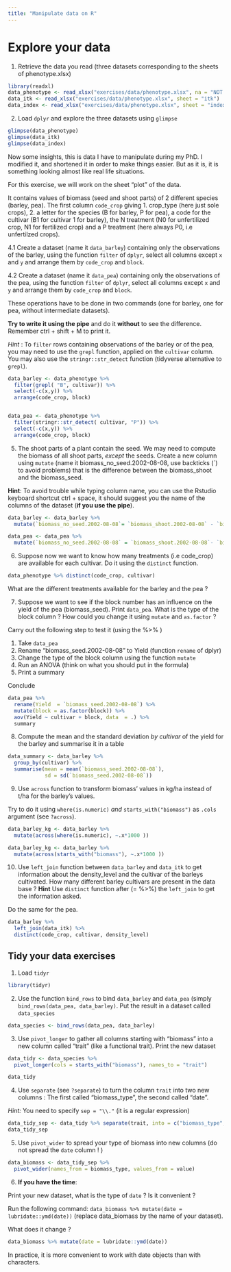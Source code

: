```yaml
---
title: "Manipulate data on R"
---
```



# Explore your data


1. Retrieve the data you read (three datasets corresponding to the sheets of phenotype.xlsx)

```r
library(readxl)
data_phenotype <- read_xlsx("exercises/data/phenotype.xlsx", na = "NOT MEASURED")
data_itk <- read_xlsx("exercises/data/phenotype.xlsx", sheet = "itk")
data_index <- read_xlsx("exercises/data/phenotype.xlsx", sheet = "index")


```

2. Load `dplyr` and explore the three datasets using `glimpse`

```r

glimpse(data_phenotype)
glimpse(data_itk)
glimpse(data_index)

```


Now some insights, this is data I have to manipulate during my PhD. I modified it, and shortened it in order to make things easier. But as it is, it is something looking almost like real life situations.



For this exercise, we will work on the sheet "plot" of the data.

It contains values of biomass (seed and shoot parts) of 2 different species (barley, pea). The first column `code_crop` giving 1. crop_type (here just sole crops), 2. a letter for the species (B for barley, P for pea), a code for the cultivar (B1 for cultivar 1 for barley), the N treatment (N0 for unfertilized crop, N1 for fertilized crop) and a P treatment (here always P0, i.e unfertilzed crops).

4.1 Create a dataset  (name it `data_barley`) containing only the observations of the barley, using the function `filter` of `dplyr`, select all columns except `x` and `y` and arrange them by `code_crop` and `block`.

4.2 Create a dataset  (name it `data_pea`) containing only the observations of the pea, using the function `filter` of `dplyr`, select all columns except `x` and `y` and arrange them by `code_crop` and `block`.

These operations have to be done in two commands (one for barley, one for pea, without intermediate datasets).

__Try to write it using the pipe__ and do it __without__ to see the difference.
Remember ctrl + shift + M to print it.

*Hint* : To `filter` rows containing observations of the barley or of the pea, you may need to use the `grepl` function, applied on the `cultivar` column. You may also use the `stringr::str_detect` function (tidyverse alternative to `grepl`).

```r

data_barley <- data_phenotype %>% 
  filter(grepl( "B", cultivar)) %>% 
  select(-c(x,y)) %>% 
  arrange(code_crop, block)


data_pea <- data_phenotype %>% 
  filter(stringr::str_detect( cultivar, "P")) %>% 
  select(-c(x,y)) %>% 
  arrange(code_crop, block)


```


5. The shoot parts of a plant contain the seed. We may need to compute the biomass of all shoot parts, *except* the seeds. Create a new column using `mutate` (name it biomass_no_seed.2002-08-08, use backticks (`) to avoid problems) that is the difference between the biomass_shoot and the biomass_seed.

__Hint__: To avoid trouble while typing column name, you can use the Rstudio keyboard shortcut ctrl + space, it should suggest you the name of the columns of the dataset (__if you use the pipe__).

```r

data_barley <- data_barley %>% 
  mutate(`biomass_no_seed.2002-08-08`= `biomass_shoot.2002-08-08` - `biomass_seed.2002-08-08`)

data_pea <- data_pea %>% 
  mutate(`biomass_no_seed.2002-08-08` = `biomass_shoot.2002-08-08`- `biomass_seed.2002-08-08`) 

```

6. Suppose now we want to know how many treatments (i.e code_crop) are available for each cultivar. Do it using the `distinct` function.


```r
data_phenotype %>% distinct(code_crop, cultivar)
```

What are the different treatments available for the barley and the pea ?

7. Suppose we want to see if the block number has an influence on the yield of the pea (biomass_seed).
Print `data_pea`. What is the type of the block column ? How could you change it using `mutate` and `as.factor` ?

Carry out the following step to test it (using the %>% )

1. Take `data_pea`
2. Rename "biomass_seed.2002-08-08" to Yield (function `rename` of dplyr)
3. Change the type of the block column using the function `mutate`
4. Run an ANOVA (think on what you should put in the formula)
5. Print a summary

Conclude


```r

data_pea %>% 
  rename(Yield  = `biomass_seed.2002-08-08`) %>% 
  mutate(block = as.factor(block)) %>%
  aov(Yield ~ cultivar + block, data  = .) %>% 
  summary
```

8. Compute the mean and the standard deviation *by cultivar* of the yield for the barley and summarise it in a table

```r
data_summary <- data_barley %>%
  group_by(cultivar) %>%
  summarise(mean = mean(`biomass_seed.2002-08-08`),
            sd = sd(`biomass_seed.2002-08-08`))


```

9. Use `across` function to transform biomass' values in kg/ha instead of t/ha for the barley's values.

Try to do it using `where(is.numeric)` *and* `starts_with("biomass")` as `.cols` argument (see `?across`).


```r
data_barley_kg <- data_barley %>% 
  mutate(across(where(is.numeric), ~.x*1000 ))

data_barley_kg <- data_barley %>% 
  mutate(across(starts_with("biomass"), ~.x*1000 ))

```

10. Use `left_join` function between `data_barley` and `data_itk` to get information about the density_level and the cultivar of the barleys cultivated. How many different barley cultivars are present in the data base ?
**Hint** Use `distinct` function after (= %>%) the `left_join` to get the information asked.

Do the same for the pea.

```r
data_barley %>%
  left_join(data_itk) %>% 
  distinct(code_crop, cultivar, density_level)

```


## Tidy your data exercises


1. Load `tidyr`

```r

library(tidyr)
```

2. Use the function `bind_rows` to bind `data_barley` and `data_pea` (simply `bind_rows(data_pea, data_barley)`. Put the result in a dataset called `data_species`

```r

data_species <- bind_rows(data_pea, data_barley)

```



3. Use `pivot_longer` to gather all columns starting with "biomass" into a new column called "trait" (like a functional trait). Print the new dataset

```r

data_tidy <- data_species %>%
  pivot_longer(cols = starts_with("biomass"), names_to = "trait") 

data_tidy
```

4. Use `separate` (see `?separate`) to turn the column `trait` into two new columns : The first called "biomass_type", the second called "date".

*Hint:* You need to specify `sep = "\\."` (it is a regular expression) 
```r

data_tidy_sep <- data_tidy %>% separate(trait, into = c("biomass_type", "date"), sep = "\\.")
data_tidy_sep
```

5. Use `pivot_wider` to spread your type of biomass into new columns (do not spread the `date` column ! )

```r
data_biomass <- data_tidy_sep %>%
  pivot_wider(names_from = biomass_type, values_from = value)
```


6. __If you have the time__:

Print your new dataset, what is the type of `date` ? Is it convenient ?

Run the following command: `data_biomass %>% mutate(date = lubridate::ymd(date))` (replace data_biomass by the name of your dataset).

What does it change ? 



```r
data_biomass %>% mutate(date = lubridate::ymd(date))

```

In practice, it is more convenient to work with date objects than with characters.
